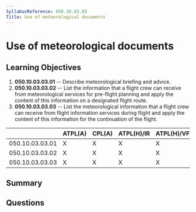 ```yaml
---
SyllabusReference: 050.10.03.03
Title: Use of meteorological documents
---
```


# Use of meteorological documents

## Learning Objectives

1. **050.10.03.03.01** -- Describe meteorological briefing and advice.
2. **050.10.03.03.02** -- List the information that a flight crew can receive from
   meteorological services for pre-flight planning and apply the content of this
   information on a designated flight route.
3. **050.10.03.03.03** -- List the meteorological information that a flight crew
   can receive from flight information services during flight and apply the
   content of this information for the continuation of the flight.

|                 | ATPL(A) | CPL(A) | ATPL(H)/IR | ATPL(H)/VFR | CPL(H) | IR  | CBIR(A) |
| --------------- | ------- | ------ | ---------- | ----------- | ------ | --- | ------- |
| 050.10.03.03.01 | X       | X      | X          | X           | X      | X   | X       |
| 050.10.03.03.02 | X       | X      | X          | X           | X      | X   | X       |
| 050.10.03.03.03 | X       | X      | X          | X           | X      | X   | X       |

## Summary

## Questions
